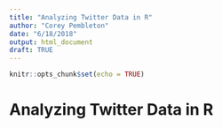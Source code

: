 ```yaml
---
title: "Analyzing Twitter Data in R"
author: "Corey Pembleton"
date: "6/18/2018"
output: html_document
draft: TRUE
---
```


```r
knitr::opts_chunk$set(echo = TRUE)
```

# Analyzing Twitter Data in R


